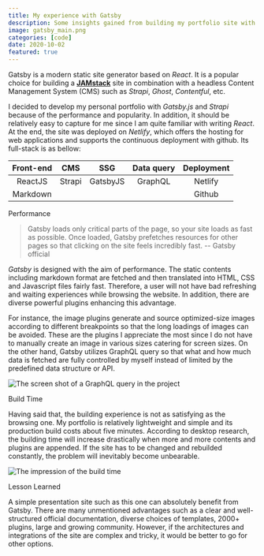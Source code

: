 ```yaml
---
title: My experience with Gatsby
description: Some insights gained from building my portfolio site with GatsbyJS
image: gatsby_main.png
categories: [code]
date: 2020-10-02
featured: true
---
```


Gatsby is a modern static site generator based on *React*. It is a popular choice for building a <a href='https://jamstack.wtf/' target='_blank' rel='noopener noreferrer'>**JAMstack**</a> site in combination with a headless Content Management System (CMS) such as *Strapi*, *Ghost*, *Contentful*, etc. 

I decided to develop my personal portfolio with *Gatsby.js* and *Strapi* because of the performance and popularity. In addition, it should be relatively easy to capture for me since I am quite familiar with writing *React*. At the end, the site was deployed on *Netlify*, which offers the hosting for web applications and supports the continuous deployment with github. Its full-stack is as bellow:

| Front-end | CMS    | SSG      | Data query | Deployment |
| :-------: | :----: | :------: | :--------: | :--------: |
| ReactJS   | Strapi | GatsbyJS | GraphQL    | Netlify    |
| Markdown  |        |          |            | Github     |

<TitleAnchored>Performance</TitleAnchored>

> Gatsby loads only critical parts of the page, so your site loads as fast as possible. Once loaded, Gatsby prefetches resources for other pages so that clicking on the site feels incredibly fast. -- Gatsby official

*Gatsby* is designed with the aim of performance. The static contents including markdown format are fetched and then translated into HTML, CSS and Javascript files fairly fast. Therefore, a user will not have bad refreshing and waiting experiences while browsing the website. In addition, there are diverse powerful plugins enhancing this advantage. 

For instance, the image plugins generate and source optimized-size images according to different breakpoints so that the long loadings of images can be avoided. These are the plugins I appreciate the most since I do not have to manually create an image in various sizes catering for screen sizes. On the other hand, Gatsby utilizes GraphQL query so that what and how much data is fetched are fully controlled by myself instead of limited by the predefined data structure or API. 

<div class='figure-container'>

![The screen shot of a GraphQL query in the project](./gatsby_query.png)

</div>

<TitleAnchored>Build Time</TitleAnchored>

Having said that, the building experience is not as satisfying as the browsing one. My portfolio is relatively lightweight and simple and its production build costs about five minutes. According to desktop research, the building time will increase drastically when more and more contents and plugins are appended. If the site has to be changed and rebuilded constantly, the problem will inevitably become unbearable.

<div class='figure-container'>

![The impression of the build time](./gatsby_build.png)

</div>

<TitleAnchored>Lesson Learned</TitleAnchored>

A simple presentation site such as this one can absolutely benefit from Gatsby. There are many unmentioned advantages such as a clear and well-structured official documentation, diverse choices of templates, 2000+ plugins, large and growing community. However, if the architectures and integrations of the site are complex and tricky, it would be better to go for other options.